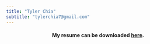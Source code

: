 ```yaml
---
title: "Tyler Chia"
subtitle: "tylerchia7@gmail.com"
---
```



<center>

#### My resume can be downloaded [here](docs/Resume.pdf).

</center>
